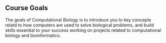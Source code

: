 ## Course Goals

The goals of Computational Biology is to introduce you to key concepts relatd to how computers are used to solve biological problems, and build skills essential to your success working on projects related to computational biology and bioinformatics.

<!-- ## Key concepts -->

<!-- 1. Genomics  -->
<!-- 1. Phylogeny   -->
<!-- 1. Homology   -->
<!-- 1. Bioinformatics   -->
<!-- 1. Scripting in R  -->

<!-- Biology is the study of life in all its forms and at all scales, from the interactions of biomolecues to the functioning of the entire planet. The aim of Computational Biology is to provide you with a solid grounding in the diverse biological questions that can be addressed with computational methods approaches.  At the core of the course will be computational investigations in genomics and phylogenetics; we will also address proteomics, ecology, and evolution. -->

<!-- We will begin the semester with an introduction to broad themes in **computational biology** and a key tool for tackling computationl problems: the **statistical progamming language R**.  We will discuss the types of questions which obligately rely on computational methods (**obligate computational biology**) and how all areas of biology can benefit from adopting computational methods, ways of thinking, and workflows (**facultative computational biology**).   -->

<!-- After getting a broad perspective on computationl biology we will begin using R under how to **align DNA sequences**, identify targets for investigation using **computational gene finding** using **machine learning**, and build **phylogenetic trees** based on the likely **evolutionary homology** between DNA and protein sequences.  Once we have basic understanding of genomics and phylogenetics we will unpack the inner workings of how DNA sequences are aligned, such as **Hidden Markov Models**, and how phylogenies are built using estimates of **genetic distance**, **parsimony algorithms**, and statistical approaches such as **maximum likelihood** and **Bayesian statistics.**  We will also show how these methods are applied in other areas of biology, especially ecology. -->

<!-- In the last third of the semester we will broaden our scope to explore **biological networks**, including **phylogeneic networks**,  **disease transmission networks,** and networks of **ecological interactions**.  We will also apply the concepts of **homology** and phylogenetic trees to the tasks of modeling the secondary and tertirary of macromolecules such as RNA and proteins.  -->